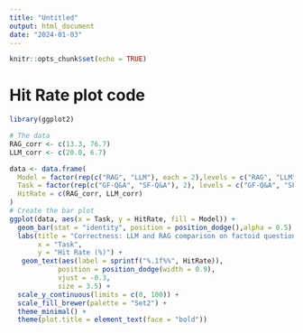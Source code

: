 ```yaml
---
title: "Untitled"
output: html_document
date: "2024-01-03"
---
```


```r
knitr::opts_chunk$set(echo = TRUE)
```

# Hit Rate plot code
```r
library(ggplot2)

# The data
RAG_corr <- c(13.3, 76.7)
LLM_corr <- c(20.0, 6.7)

data <- data.frame(
  Model = factor(rep(c("RAG", "LLM"), each = 2),levels = c("RAG", "LLM")),
  Task = factor(rep(c("GF-Q&A", "SF-Q&A"), 2), levels = c("GF-Q&A", "SF-Q&A")),
  HitRate = c(RAG_corr, LLM_corr)
)
# Create the bar plot
ggplot(data, aes(x = Task, y = HitRate, fill = Model)) +
  geom_bar(stat = "identity", position = position_dodge(),alpha = 0.5) +
  labs(title = "Correctness: LLM and RAG comparison on factoid questions",
       x = "Task",
       y = "Hit Rate (%)") +
   geom_text(aes(label = sprintf("%.1f%%", HitRate)), 
            position = position_dodge(width = 0.9), 
            vjust = -0.3, 
            size = 3.5) + 
  scale_y_continuous(limits = c(0, 100)) +
  scale_fill_brewer(palette = "Set2") +
  theme_minimal() +
  theme(plot.title = element_text(face = "bold"))
```

